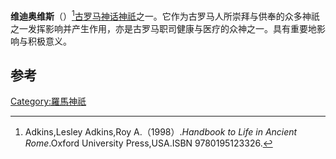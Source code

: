 {{Infobox deity|type=roman
| image =Republican_denarius_-_C._Licinius_L.f._Macer.jpg
| caption =维迪奥维斯的相关文物
| name = 维迪奥维斯
| god_of = 健康与医疗之神
}}
'''维迪奥维斯'''（{{lang-en|Vejovis}}）<ref>Adkins,Lesley Adkins,Roy A.（1998）.''Handbook to Life in Ancient Rome''.Oxford University Press,USA.ISBN 9780195123326.</ref>[[古罗马|古罗马]][[神话|神话]][[神祇|神祇]]之一。它作为古罗马人所崇拜与供奉的众多神祇之一发挥影响并产生作用，亦是古罗马职司健康与医疗的众神之一。具有重要地影响与积极意义。

== 参考 ==
{{reflist}}

[[Category:羅馬神祇|Category:羅馬神祇]]


{{古罗马小作品}}